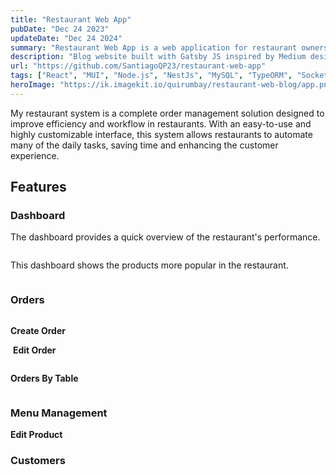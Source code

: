 ```yaml
---
title: "Restaurant Web App"
pubDate: "Dec 24 2023"
updateDate: "Dec 24 2024"
summary: "Restaurant Web App is a web application for restaurant owners to manage their restaurant, menu, orders, and customers."
description: "Blog website built with Gatsby JS inspired by Medium design."
url: "https://github.com/SantiagoQP23/restaurant-web-app"
tags: ["React", "MUI", "Node.js", "NestJs", "MySQL", "TypeORM", "Socket.io"]
heroImage: "https://ik.imagekit.io/quirumbay/restaurant-web-blog/app.png?updatedAt=1734579803431"
---
```


My restaurant system is a complete order management solution designed to improve efficiency and workflow in restaurants. With an easy-to-use and highly customizable interface, this system allows restaurants to automate many of the daily tasks, saving time and enhancing the customer experience.

## Features

### Dashboard

The dashboard provides a quick overview of the restaurant's performance.

<img
  width={1020}
  height={510}
  src="https://ik.imagekit.io/quirumbay/restaurant-web-blog/dashboard.png?updatedAt=1734579803496"
  alt=""
/>

This dashboard shows the products more popular in the restaurant.

<img
  width={1020}
  height={510}
  src="https://ik.imagekit.io/quirumbay/restaurant-web-blog/products-dashboard.png?updatedAt=1734579802473"
  alt=""
/>

### Orders

<img
  width={1020}
  height={510}
  src="https://ik.imagekit.io/quirumbay/restaurant-web-blog/orders-dashboard.png?updatedAt=1734579802712"
  alt=""
/>

**Create Order**

<img
  width={1020}
  height={510}
  src="https://ik.imagekit.io/quirumbay/restaurant-web-blog/new-order.png?updatedAt=1734579804210"
  alt=""
/>
**Edit Order**

<img
  width={1020}
  height={510}
  src="https://ik.imagekit.io/quirumbay/restaurant-web-blog/edit-order.png?updatedAt=1734579803508"
  alt=""
/>

**Orders By Table**

<img
  width={1020}
  height={510}
  src="https://ik.imagekit.io/quirumbay/restaurant-web-blog/orders-by-table.png?updatedAt=1734579802587"
  alt=""
/>

### Menu Management
**Edit Product**
<img
  width={1020}
  height={510}
  src="https://ik.imagekit.io/quirumbay/restaurant-web-blog/edit-product.png?updatedAt=1734579803747"
  alt="" />

### Customers

<img
  width={1020}
  height={510}
  src="https://ik.imagekit.io/quirumbay/restaurant-web-blog/customers-management.png?updatedAt=1734579803373"
  alt=""
/>
